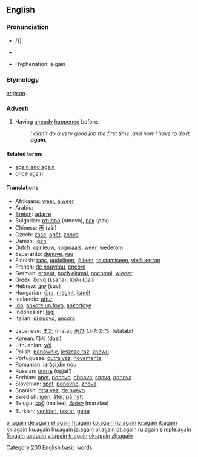 {{wikipedia}}
==English==

{{rank|still|just|while|144|again|also|away|against}}

===Pronunciation===
*{{IPA|əˈgeɪn/, /əˈgɛn}}/}} {{SAMPA|/@"geIn/, /@"gEn/}}
*{{audio|en-us-again.ogg|Audio (US)}}
*:{{rhymes|eɪn}}
*Hyphenation: a&middot;gain

===Etymology===
{{OE.}} ''[[onġean]]''.

===Adverb===
{{en-adv|-}}

# Having [[already]] [[happen]]ed before.
#: ''I didn't do a very good job the first time, and now I have to do it '''again'''.''

====Related terms====
*[[again and again]]
*[[once again]]

====Translations====
{{trans-top|having already happened before}}
*Afrikaans: [[weer]], [[alweer]]
*Arabic: {{ARchar|[[مرة اخرى]]}} {{Unicode|(mára ’úχra)}}
*[[Breton]]: [[adarre]]
*Bulgarian: [[отново]] (otnovo), [[пак]] (pak)
*Chinese: [[再]] (zài)
*Czech: [[zase]], [[opět]], [[znova]]
*Danish: [[igen]]
*Dutch: [[opnieuw]], [[nogmaals]], [[weer]], [[wederom]]
*Esperanto: [[denove]], [[ree]]
*Finnish: [[taas]], [[uudelleen]], [[jälleen]], [[toistamiseen]], [[vielä kerran]]
*French: [[de nouveau]], [[encore]]
*German: [[erneut]], [[noch einmal]], [[nochmal]], [[wieder]]
*Greek: [[ξανά]] (ksana), [[πάλι]] (pali)
*Hebrew: [[שוב]] (šuv)
*Hungarian: [[újra]], [[megint]], [[ismét]]
*Icelandic: [[aftur]]
*[[Ido]]: [[ankore un foyo]], [[ankorfoye]]
*Indonesian: [[lagi]]
*Italian: [[di nuovo]], [[ancora]]
{{trans-mid}}
*Japanese: [[また]] (mata), [[再び]] (ふたたび, futatabi)
*Korean: [[다시]] (dasi)
*Lithuanian: [[vėl]]
*Polish: [[ponownie]], [[jeszcze raz]], [[znowu]]
*Portuguese: [[outra vez]], [[novemente]]
*Romanian: [[iarăşi]],[[din nou]]
*Russian: [[опять]] (opját’)
*Serbian: [[opet]], [[ponovo]], [[obnova]], [[snova]], [[odnova]]
*Slovenian: [[spet]], [[ponovno]], [[znova]]
*Spanish: [[otra vez]], [[de nuevo]]
*Swedish: [[igen]], [[åter]], [[på nytt]]
*Telugu: [[మళ్లీ]] (mallee), [[మరలా]] (maralaa)
*Turkish: [[yeniden]], [[tekrar]], [[gene]]
{{trans-bottom}}

[[Category:200 English basic words]]

[[ar:again]]
[[de:again]]
[[el:again]]
[[fr:again]]
[[ko:again]]
[[hy:again]]
[[io:again]]
[[it:again]]
[[kk:again]]
[[ku:again]]
[[hu:again]]
[[ja:again]]
[[pl:again]]
[[pt:again]]
[[ru:again]]
[[simple:again]]
[[fi:again]]
[[ta:again]]
[[vi:again]]
[[tr:again]]
[[uk:again]]
[[zh:again]]